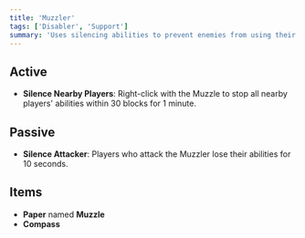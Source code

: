 ```yaml
---
title: 'Muzzler'
tags: ['Disabler', 'Support']
summary: 'Uses silencing abilities to prevent enemies from using their powers. Can silence nearby players or attackers for a limited time.'
---
```


## Active

- **Silence Nearby Players**: Right-click with the Muzzle to stop all nearby players' abilities within 30 blocks for 1 minute.

## Passive

- **Silence Attacker**: Players who attack the Muzzler lose their abilities for 10 seconds.

## Items

- **Paper** named **Muzzle**
- **Compass**
